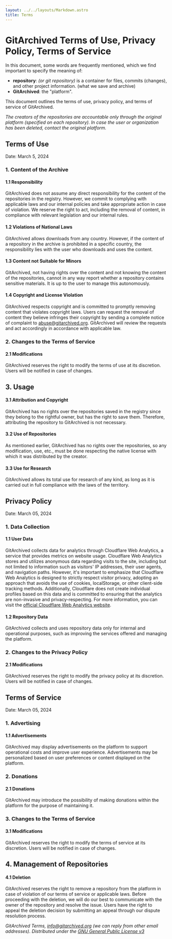 ```yaml
---
layout: ../../layouts/Markdown.astro
title: Terms
---
```


# GitArchived Terms of Use, Privacy Policy, Terms of Service

In this document, some words are frequently mentioned, which we find important to specify the meaning of:

- **repository**: _(or git repository)_ is a container for files, commits (changes), and other project information. (what we save and archive)
- **GitArchived**: the "platform".

This document outlines the terms of use, privacy policy, and terms of service of GitArchived.

_The creators of the repositories are accountable only through the original platform (specified on each repository). In case the user or organization has been deleted, contact the original platform._

## Terms of Use

Date: March 5, 2024

### 1. Content of the Archive

#### 1.1 Responsibility

GitArchived does not assume any direct responsibility for the content of the repositories in the registry. However, we commit to complying with applicable laws and our internal policies and take appropriate action in case of violation. We reserve the right to act, including the removal of content, in compliance with relevant legislation and our internal rules.

#### 1.2 Violations of National Laws

GitArchived allows downloads from any country. However, if the content of a repository in the archive is prohibited in a specific country, the responsibility lies with the user who downloads and uses the content.

#### 1.3 Content not Suitable for Minors

GitArchived, not having rights over the content and not knowing the content of the repositories, cannot in any way report whether a repository contains sensitive materials. It is up to the user to manage this autonomously.

#### 1.4 Copyright and License Violation

GitArchived respects copyright and is committed to promptly removing content that violates copyright laws. Users can request the removal of content they believe infringes their copyright by sending a complete notice of complaint to abuse@gitarchived.org. GitArchived will review the requests and act accordingly in accordance with applicable law.

### 2. Changes to the Terms of Service

#### 2.1 Modifications

GitArchived reserves the right to modify the terms of use at its discretion. Users will be notified in case of changes.

## 3. Usage

#### 3.1 Attribution and Copyright

GitArchived has no rights over the repositories saved in the registry since they belong to the rightful owner, but has the right to save them. Therefore, attributing the repository to GitArchived is not necessary.

#### 3.2 Use of Repositories

As mentioned earlier, GitArchived has no rights over the repositories, so any modification, use, etc., must be done respecting the native license with which it was distributed by the creator.

#### 3.3 Use for Research

GitArchived allows its total use for research of any kind, as long as it is carried out in full compliance with the laws of the territory.

## Privacy Policy

Date: March 05, 2024

### 1. Data Collection

#### 1.1 User Data

GitArchived collects data for analytics through Cloudflare Web Analytics, a service that provides metrics on website usage. Cloudflare Web Analytics stores and utilizes anonymous data regarding visits to the site, including but not limited to information such as visitors' IP addresses, their user agents, and navigation paths. However, it's important to emphasize that Cloudflare Web Analytics is designed to strictly respect visitor privacy, adopting an approach that avoids the use of cookies, localStorage, or other client-side tracking methods. Additionally, Cloudflare does not create individual profiles based on this data and is committed to ensuring that the analytics are non-invasive and privacy-respecting. For more information, you can visit the [official Cloudflare Web Analytics website](https://www.cloudflare.com/web-analytics/).

#### 1.2 Repository Data

GitArchived collects and uses repository data only for internal and operational purposes, such as improving the services offered and managing the platform.

### 2. Changes to the Privacy Policy

#### 2.1 Modifications

GitArchived reserves the right to modify the privacy policy at its discretion. Users will be notified in case of changes.

## Terms of Service

Date: March 05, 2024

### 1. Advertising

#### 1.1 Advertisements

GitArchived may display advertisements on the platform to support operational costs and improve user experience. Advertisements may be personalized based on user preferences or content displayed on the platform.

### 2. Donations

#### 2.1 Donations

GitArchived may introduce the possibility of making donations within the platform for the purpose of maintaining it.

### 3. Changes to the Terms of Service

#### 3.1 Modifications

GitArchived reserves the right to modify the terms of service at its discretion. Users will be notified in case of changes.

## 4. Management of Repositories

#### 4.1 Deletion

GitArchived reserves the right to remove a repository from the platform in case of violation of our terms of service or applicable laws. Before proceeding with the deletion, we will do our best to communicate with the owner of the repository and resolve the issue. Users have the right to appeal the deletion decision by submitting an appeal through our dispute resolution process.

_GitArchived Terms, info@gitarchived.org (we can reply from other email addresses). Distributed under the [GNU General Public License v3](https://www.gnu.org/licenses/gpl-3.0.html)_
